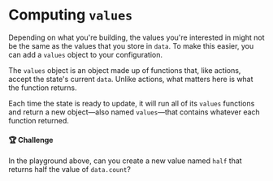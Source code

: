 
# Computing `values`

Depending on what you're building, the values you're interested in might not be the same as the values that you store in `data`. To make this easier, you can add a `values` object to your configuration.

<LiveView code={Snippets.values} />

The `values` object is an object made up of functions that, like actions, accept the state's current `data`. Unlike actions, what matters here is what the function returns.

Each time the state is ready to update, it will run all of its `values` functions and return a new object—also named `values`—that contains whatever each function returned.

#### 🏆 Challenge

In the playground above, can you create a new value named `half` that returns half the value of `data.count`?
